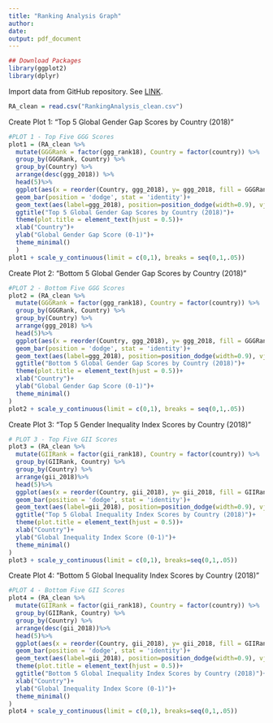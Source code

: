 ```yaml
---
title: "Ranking Analysis Graph"
author:
date: 
output: pdf_document
---
```


```r
## Download Packages
library(ggplot2)
library(dplyr)
```
Import data from GitHub repository. See [LINK](https://github.com/Global-Development-and-Politics-of-Data/Chapter8_Gender).
```r
RA_clean = read.csv("RankingAnalysis_clean.csv") 
```
Create Plot 1: "Top 5 Global Gender Gap Scores by Country (2018)"
```r
#PLOT 1 - Top Five GGG Scores
plot1 = (RA_clean %>%
  mutate(GGGRank = factor(ggg_rank18), Country = factor(country)) %>%
  group_by(GGGRank, Country) %>%
  group_by(Country) %>%
  arrange(desc(ggg_2018)) %>%
  head(5)%>%
  ggplot(aes(x = reorder(Country, ggg_2018), y= ggg_2018, fill = GGGRank)) +
  geom_bar(position = 'dodge', stat = 'identity')+
  geom_text(aes(label=ggg_2018), position=position_dodge(width=0.9), vjust=-0.25)+
  ggtitle("Top 5 Global Gender Gap Scores by Country (2018)")+
  theme(plot.title = element_text(hjust = 0.5))+
  xlab("Country")+
  ylab("Global Gender Gap Score (0-1)")+
  theme_minimal()
  )
plot1 + scale_y_continuous(limit = c(0,1), breaks = seq(0,1,.05))
```
Create Plot 2: "Bottom 5 Global Gender Gap Scores by Country (2018)"
```r
#PLOT 2 - Bottom Five GGG Scores
plot2 = (RA_clean %>%
  mutate(GGGRank = factor(ggg_rank18), Country = factor(country)) %>%
  group_by(GGGRank, Country) %>%
  group_by(Country) %>%
  arrange(ggg_2018) %>%
  head(5)%>%
  ggplot(aes(x = reorder(Country, ggg_2018), y= ggg_2018, fill = GGGRank)) +
  geom_bar(position = 'dodge', stat = 'identity')+
  geom_text(aes(label=ggg_2018), position=position_dodge(width=0.9), vjust=-0.25)+
  ggtitle("Bottom 5 Global Gender Gap Scores by Country (2018)")+
  theme(plot.title = element_text(hjust = 0.5))+
  xlab("Country")+
  ylab("Global Gender Gap Score (0-1)")+
  theme_minimal()
)
plot2 + scale_y_continuous(limit = c(0,1), breaks = seq(0,1,.05))
```
Create Plot 3: "Top 5 Gender Inequality Index Scores by Country (2018)"
```r
# PLOT 3 - Top Five GII Scores
plot3 = (RA_clean %>%
  mutate(GIIRank = factor(gii_rank18), Country = factor(country)) %>%
  group_by(GIIRank, Country) %>%
  group_by(Country) %>%
  arrange(gii_2018)%>%
  head(5)%>%
  ggplot(aes(x = reorder(Country, gii_2018), y= gii_2018, fill = GIIRank))+
  geom_bar(position = 'dodge', stat = 'identity')+
  geom_text(aes(label=gii_2018), position=position_dodge(width=0.9), vjust=-0.25)+
  ggtitle("Top 5 Global Inequality Index Scores by Country (2018)")+
  theme(plot.title = element_text(hjust = 0.5))+
  xlab("Country")+
  ylab("Global Inequality Index Score (0-1)")+
  theme_minimal()
)
plot3 + scale_y_continuous(limit = c(0,1), breaks=seq(0,1,.05))
```
Create Plot 4: "Bottom 5 Global Inequality Index Scores by Country (2018)"
```r
#PLOT 4 - Bottom Five GII Scores
plot4 = (RA_clean %>%
  mutate(GIIRank = factor(gii_rank18), Country = factor(country)) %>%
  group_by(GIIRank, Country) %>%
  group_by(Country) %>%
  arrange(desc(gii_2018))%>%
  head(5)%>%
  ggplot(aes(x = reorder(Country, gii_2018), y= gii_2018, fill = GIIRank))+
  geom_bar(position = 'dodge', stat = 'identity')+
  geom_text(aes(label=gii_2018), position=position_dodge(width=0.9), vjust=-0.25)+
  theme(plot.title = element_text(hjust = 0.5))+
  ggtitle("Bottom 5 Global Inequality Index Scores by Country (2018)")+
  xlab("Country")+
  ylab("Global Inequality Index Score (0-1)")+
  theme_minimal()
) 
plot4 + scale_y_continuous(limit = c(0,1), breaks=seq(0,1,.05))
```









